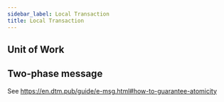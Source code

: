 ```yaml
---
sidebar_label: Local Transaction
title: Local Transaction
---
```


## Unit of Work

## Two-phase message

See https://en.dtm.pub/guide/e-msg.html#how-to-guarantee-atomicity
